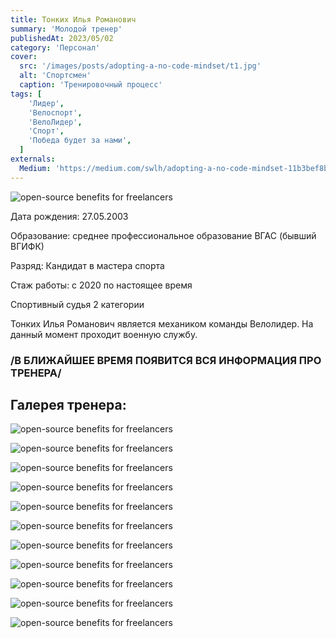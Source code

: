 ```yaml
---
title: Тонких Илья Романович
summary: 'Молодой тренер'
publishedAt: 2023/05/02
category: 'Персонал'
cover:
  src: '/images/posts/adopting-a-no-code-mindset/t1.jpg'
  alt: 'Спортсмен'
  caption: 'Тренировочный процесс'
tags: [
    'Лидер',
    'Велоспорт',
    'ВелоЛидер',
    'Спорт',
    'Победа будет за нами',
  ]
externals:
  Medium: 'https://medium.com/swlh/adopting-a-no-code-mindset-11b3bef8b21d'
---
```

<Image
  src='/images/posts/adopting-a-no-code-mindset/t1.jpg'
  alt="open-source benefits for freelancers"
/>

<Callout>
  Дата рождения: 27.05.2003

  Образование: среднее профессиональное образование ВГАС (бывший ВГИФК)

  Разряд: Кандидат в мастера спорта

  Стаж работы: с 2020 по настоящее время 

  Спортивный судья 2 категории
</Callout>

<Callout>

Тонких Илья Романович является механиком команды Велолидер. На данный момент проходит военную службу.

</Callout>


### /В БЛИЖАЙШЕЕ ВРЕМЯ ПОЯВИТСЯ ВСЯ ИНФОРМАЦИЯ ПРО ТРЕНЕРА/


## Галерея тренера:

<Image
  src="/images/posts/adopting-a-no-code-mindset/t6.jpg"
  alt="open-source benefits for freelancers"
/>

<Image
  src="/images/posts/adopting-a-no-code-mindset/t7.jpg"
  alt="open-source benefits for freelancers"
/>

<Image
  src="/images/posts/adopting-a-no-code-mindset/t8.jpg"
  alt="open-source benefits for freelancers"
/>

<Image
  src="/images/posts/adopting-a-no-code-mindset/t10.jpg"
  alt="open-source benefits for freelancers"
/>

<Image
  src="/images/posts/adopting-a-no-code-mindset/t11.jpg"
  alt="open-source benefits for freelancers"
/>

<Image
  src="/images/posts/adopting-a-no-code-mindset/t12.jpg"
  alt="open-source benefits for freelancers"
/>

<Image
  src="/images/posts/adopting-a-no-code-mindset/t13.jpg"
  alt="open-source benefits for freelancers"
/>

<Image
  src="/images/posts/adopting-a-no-code-mindset/t3.jpg"
  alt="open-source benefits for freelancers"
/>

<Image
  src="/images/posts/adopting-a-no-code-mindset/t4.jpg"
  alt="open-source benefits for freelancers"
/>

<Image
  src="/images/posts/adopting-a-no-code-mindset/t5.jpg"
  alt="open-source benefits for freelancers"
/>

<Image
  src="/images/posts/adopting-a-no-code-mindset/t2.jpg"
  alt="open-source benefits for freelancers"
/>